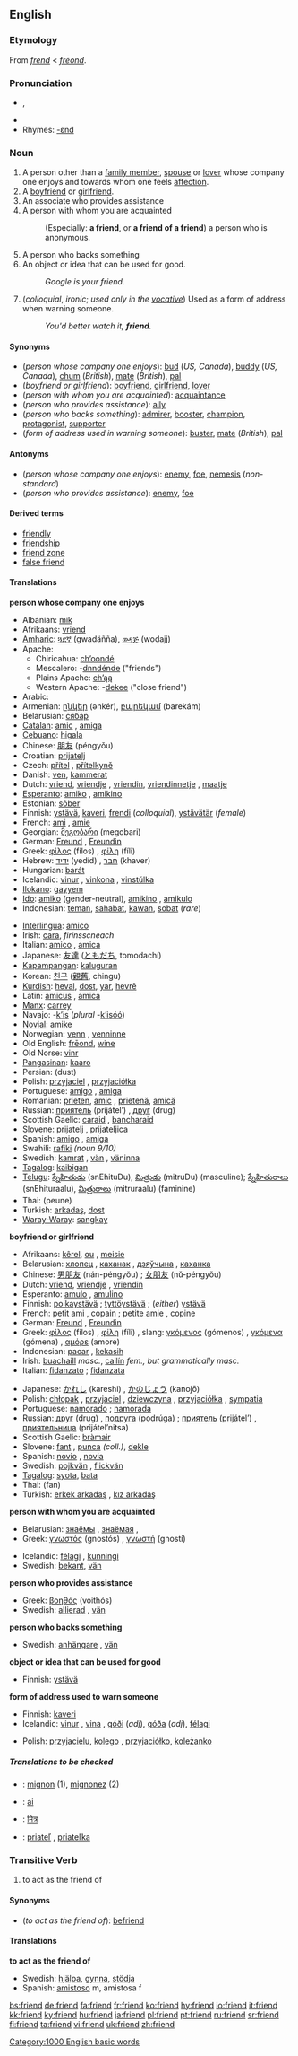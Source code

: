 ==English==
{{rank|matter|passed|true|292|friend|herself|year|dear}}

===Etymology===
From {{ME.}} ''[[frend]]'' < {{OE.}} ''[[freond|frēond]]''.

===Pronunciation===
*{{IPA|/frɛnd/}}, {{SAMPA|/frEnd/}}
*{{audio|en-us-friend.ogg|Audio (US)}}
*Rhymes: [[Rhymes:English:-ɛnd|-ɛnd]]

===Noun===
{{en-noun}}

# A person other than a [[family member]], [[spouse]] or [[lover]] whose company one enjoys and towards whom one feels [[affection]]. 
# A [[boyfriend]] or [[girlfriend]].
# An associate who provides assistance
# A person with whom you are acquainted
#: (Especially: '''a friend''', or '''a friend of a friend''') a person who is anonymous.
# A person who backs something
# An object or idea that can be used for good.
#:''Google is your friend.''
# (''colloquial'', ''ironic''; ''used only in the [[vocative]]'') Used as a form of address when warning someone.
#:''You'd better watch it, '''friend'''.''

====Synonyms====
*(''person whose company one enjoys''): [[bud]] (''US, Canada''), [[buddy]] (''US, Canada''), [[chum]] (''British''), [[mate]] (''British''), [[pal]]
*(''boyfriend or girlfriend''): [[boyfriend]], [[girlfriend]], [[lover]]
*(''person with whom you are acquainted''): [[acquaintance]]
*(''person who provides assistance''): [[ally]]
*(''person who backs something''): [[admirer]], [[booster]], [[champion]], [[protagonist]], [[supporter]]
*(''form of address used in warning someone''): [[buster]], [[mate]] (''British''), [[pal]]

====Antonyms====
*(''person whose company one enjoys''): [[enemy]], [[foe]], [[nemesis]] (''non-standard'')
*(''person who provides assistance''): [[enemy]], [[foe]]

====Derived terms====
*[[friendly]]
*[[friendship]]
*[[friend zone]]
*[[false friend]]

====Translations====
'''person whose company one enjoys'''
{{top}}
*Albanian: [[mik]] {{m}}
*Afrikaans: [[vriend]]
*[[Amharic]]: [[ጓደኛ]] (gwadäñña), [[ወዳጅ]] (wodajj)
*Apache:
**Chiricahua: [[ch’oondé]]
**Mescalero: -[[dnndénde]] ("friends")
**Plains Apache: [[ch’ąą]]
**Western Apache: -[[dekee]] ("close friend")
*Arabic: {{ARchar|[[صديق]]}} {{Unicode|(ʂadíeq)}} {{m}}
*Armenian: [[ընկեր]] (ənkér), [[բարեկամ]] (barekám)
*Belarusian: [[сябар]] {{m}}
*[[Catalan]]: [[amic]] {{m}}, [[amiga]] {{f}}
*[[Cebuano]]: [[higala]]
*Chinese: [[朋友]] (péngyǒu)
*Croatian: [[prijatelj]] {{m}}
*Czech: [[přítel]] {{m}}, [[přítelkyně]] {{f}}
*Danish: [[ven]], [[kammerat]]
*Dutch: [[vriend]], [[vriendje]] {{m}}, [[vriendin]], [[vriendinnetje]] {{f}}, [[maatje]] {{mf}}
*[[Esperanto]]: [[amiko]] {{mf}}, [[amikino]] {{f}}
*Estonian: [[sõber]]
*Finnish: [[ystävä]], [[kaveri]], [[frendi]] (''colloquial''), [[ystävätär]] (''female'')
*French: [[ami]] {{m}}, [[amie]] {{f}}
*Georgian: [[მეგობარი]] (megobari)
*German: [[Freund]] {{m}}, [[Freundin]] {{f}}
*Greek: [[φίλος]] (fílos) {{m}}, [[φίλη]] (fíli) {{f}}
*Hebrew: [[ידיד]] (yedíd) {{m}}, [[חבר]] (khaver) {{m}}
*Hungarian: [[barát]]
*Icelandic: [[vinur]] {{m}}, [[vinkona]] {{f}}, [[vinstúlka]] {{f}}
*[[Ilokano]]: [[gayyem]]
*[[Ido]]: [[amiko]] (gender-neutral), [[amikino]] {{f}}, [[amikulo]] {{m}}
*Indonesian: [[teman]], [[sahabat]], [[kawan]], [[sobat]] (''rare'')
{{mid}}
*[[Interlingua]]: [[amico#Interlingua|amico]]
*Irish: [[cara]], ''firinsscneach''
*Italian: [[amico#Italian|amico]] {{m}}, [[amica]] {{f}}
*Japanese: [[友達]] ([[ともだち]], tomodachí)
*[[Kapampangan]]: [[kaluguran]]
*Korean: [[친구]] ([[親舊]], chingu)
*[[Kurdish]]: [[heval]], [[dost]], [[yar]], [[hevrê]]
*Latin: [[amicus]] {{m}}, [[amica]] {{f}}
*[[Manx]]: [[carrey]] {{m}}
*Navajo: -[[k’is]] (''plural'' -[[k’isóó]])
*[[Novial]]: amike
*Norwegian: [[venn]] {{m}}, [[venninne]] {{f}}
*Old English: [[freond|frēond]], [[wine#Old English|wine]]
*Old Norse: [[vinr]] {{m}}
*[[Pangasinan]]: [[kaaro]]
*Persian: {{FAchar|[[دوست]]}} (dust)
*Polish: [[przyjaciel]] {{m}}, [[przyjaciółka]] {{f}}
*Portuguese: [[amigo]] {{m}}, [[amiga]] {{f}}
*Romanian: [[prieten]], [[amic]] {{m}}, [[prietenă]], [[amică]] {{f}}
*Russian: [[приятель]] (prijátel’) {{m}}, [[друг]] (drug) {{m}}
*Scottish Gaelic: [[caraid]] {{m}}, [[bancharaid]] {{f}}
*Slovene: [[prijatelj]] {{m}}, [[prijateljica]] {{f}}
*Spanish: [[amigo]] {{m}}, [[amiga]] {{f}}
*Swahili: [[rafiki]] ''(noun 9/10)''
*Swedish: [[kamrat]] {{c}}, [[vän]] {{c}}, [[väninna]] {{f}}
*[[Tagalog]]: [[kaibigan]]
*[[Telugu]]: [[స్నేహితుడు]] (snEhituDu), [[మిత్రుడు]] (mitruDu) (masculine); [[స్నేహితురాలు]] (snEhituraalu), [[మిత్రురాలు]] (mitruraalu) (faminine)
*Thai: {{THchar|[[เพื่อน]]}} (peune)
*Turkish: [[arkadaş]], [[dost]]
*[[Waray-Waray]]: [[sangkay]]
{{bottom}}

'''boyfriend or girlfriend'''
{{top}}
*Afrikaans: [[kêrel]], [[ou]] {{m}}, [[meisie]] {{f}}
*Belarusian: [[хлопец]] {{m}}, [[каханак]] {{m}}, [[дзяўчына]] {{f}}, [[каханка]] {{f}}
*Chinese: [[男朋友]] (nán-péngyǒu) {{m}}; [[女朋友]] (nǔ-péngyǒu) {{f}}
*Dutch: [[vriend]], [[vriendje]] {{m}}, [[vriendin]] {{f}}
*Esperanto: [[amulo]] {{m}}, [[amulino]] {{f}}
*Finnish: [[poikaystävä]] {{m}}; [[tyttöystävä]] {{f}}; (''either'') [[ystävä]]
*French: [[petit ami]] {{m}}, [[copain]] {{m}}; [[petite amie]] {{f}}, [[copine]] {{f}}
*German: [[Freund]] {{m}}, [[Freundin]] {{f}}
*Greek: [[φίλος]] (fílos) {{m}}, [[φίλη]] (fíli) {{f}}, slang: [[γκόμενος]] (gómenos) {{m}}, [[γκόμενα]] (gómena) {{f}}, [[αμόρε]] (amore) {{n}}
*Indonesian: [[pacar]] {{mf}}, [[kekasih]] {{mf}}
*Irish: [[buachaill]] ''masc.'', [[cailín]] ''fem., but grammatically masc.''
*Italian: [[fidanzato]] {{m}}; [[fidanzata]] {{f}}
{{mid}}
*Japanese: [[かれし]] (kareshi) {{m}}, [[かのじょう]] (kanojō) {{f}}
*Polish: [[chłopak]] {{m}}, [[przyjaciel]] {{m}}, [[dziewczyna]] {{f}}, [[przyjaciółka]] {{f}}, [[sympatia]] {{mf}}
*Portuguese: [[namorado]] {{m}}; [[namorada]] {{f}}
*Russian: [[друг]] (drug) {{m}}, [[подруга]] (podrúga) {{f}}; [[приятель]] (prijátel’) {{m}}, [[приятельница]] (prijátel’nitsa) {{f}}
*Scottish Gaelic: [[bràmair]]
*Slovene: [[fant]] {{m}}, [[punca]] {{f}} ''(coll.)'', [[dekle]] {{f}}
*Spanish: [[novio]] {{m}}, [[novia]] {{f}}
*Swedish: [[pojkvän]] {{m}}, [[flickvän]] {{f}}
*[[Tagalog]]: [[syota]], [[bata]]
*Thai: {{THchar|[[แฟน]]}} (fan)
*Turkish: [[erkek arkadaş]] {{m}}, [[kız arkadaş]] {{f}}
{{bottom}}

'''person with whom you are acquainted'''
{{top}}
*Belarusian: [[знаёмы]] {{m}}, [[знаёмая]] {{m}},
*Greek: [[γνωστός]] (gnostós) {{m}}, [[γνωστή]] (gností) {{f}}
{{mid}}
*Icelandic: [[félagi]] {{m}}, [[kunningi]] {{m}}
*Swedish: [[bekant]], [[vän]] {{c}}
{{bottom}}

'''person who provides assistance'''
{{top}}
*Greek: [[βοηθός]] (voithós) {{m}}
*Swedish: [[allierad]] {{c}}, [[vän]] {{c}}
{{mid}}
{{bottom}}

'''person who backs something'''
{{top}}
*Swedish: [[anhängare]] {{c}}, [[vän]] {{c}}
{{mid}}
{{bottom}}

'''object or idea that can be used for good'''
{{top}}
*Finnish: [[ystävä]]
{{mid}}
{{bottom}}

'''form of address used to warn someone'''
{{top}}
*Finnish: [[kaveri]]
*Icelandic: [[vinur]] {{m}}, [[vina]] {{m}}, [[góður|góði]] {{m}} (''adj''), [[góður|góða]] {{f}} (''adj''), [[félagi]] {{m}}
{{mid}}
*Polish: [[przyjacielu]], [[kolego]] {{m}}, [[przyjaciółko]], [[koleżanko]] {{f}}
{{bottom}}

=====Translations to be checked=====
<!--Remove this section once all of the translations below have been moved into the tables above.-->

{{checktrans}}
*{{ttbc|Breton}}: [[mignon]] {{m}} (1), [[mignonez]] {{f}} (2)
*{{ttbc|Kuna}}: [[ai]]
*{{ttbc|Sanskrit}}: [[मित्र]]
*{{ttbc|Slovak}}: [[priateľ]] {{m}}, [[priateľka]] {{f}}

===Transitive Verb===
{{en-verb}}
#to act as the friend of

====Synonyms====
*(''to act as the friend of''): [[befriend]]

====Translations====
'''to act as the friend of'''
{{top}}
{{mid}}
*Swedish: [[hjälpa]], [[gynna]], [[stödja]] 
*Spanish: [[amistoso]] m, amistosa f
{{bottom}}

[[Category:1000 English basic words]]

[[bs:friend]]
[[de:friend]]
[[fa:friend]]
[[fr:friend]]
[[ko:friend]]
[[hy:friend]]
[[io:friend]]
[[it:friend]]
[[kk:friend]]
[[ky:friend]]
[[hu:friend]]
[[ja:friend]]
[[pl:friend]]
[[pt:friend]]
[[ru:friend]]
[[sr:friend]]
[[fi:friend]]
[[ta:friend]]
[[vi:friend]]
[[uk:friend]]
[[zh:friend]]